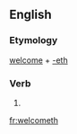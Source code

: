 ==English==

===Etymology===
[[welcome]] + [[-eth]]

===Verb===
{{infl|en|verb form}}

# {{archaic third-person singular of|welcome}}

[[fr:welcometh]]